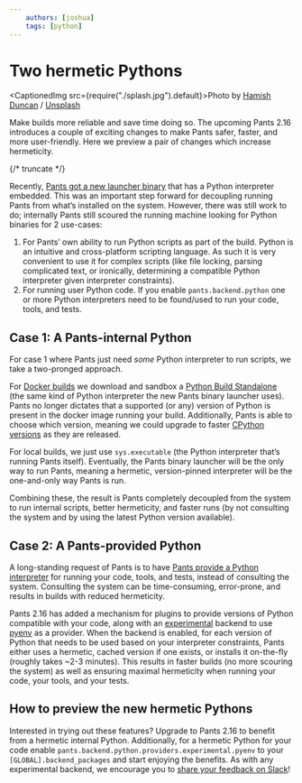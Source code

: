 ```yaml
---
    authors: [joshua]
    tags: [python]
---
```


# Two hermetic Pythons

<CaptionedImg src={require("./splash.jpg").default}>Photo by [Hamish Duncan](https://unsplash.com/@hambourine?utm_source=ghost&utm_medium=referral&utm_campaign=api-credit) / [Unsplash](https://unsplash.com/?utm_source=ghost&utm_medium=referral&utm_campaign=api-credit)</CaptionedImg>

Make builds more reliable and save time doing so. The upcoming Pants 2.16 introduces a couple of exciting changes to make Pants safer, faster, and more user-friendly. Here we preview a pair of changes which increase hermeticity.

{/* truncate */}

Recently, [Pants got a new launcher binary](../2023-02-23-the-pants-launcher-binary-a-much-simpler-way-to-install-and-run-pants/index.mdx) that has a Python interpreter embedded. This was an important step forward for decoupling running Pants from what’s installed on the system. However, there was still work to do; internally Pants still scoured the running machine looking for Python binaries for 2 use-cases:

1.  For Pants’ own ability to run Python scripts as part of the build. Python is an intuitive and cross-platform scripting language. As such it is very convenient to use it for complex scripts (like file locking, parsing complicated text, or ironically, determining a compatible Python interpreter given interpreter constraints).
2.  For running user Python code. If you enable `pants.backend.python` one or more Python interpreters need to be found/used to run your code, tools, and tests.

## Case 1: A Pants-internal Python

For case 1 where Pants just need _some_ Python interpreter to run scripts, we take a two-pronged approach.

For [Docker builds](../2023-02-24-pants-2-15/index.mdx) we download and sandbox a [Python Build Standalone](https://gregoryszorc.com/docs/python-build-standalone/main/?ref=blog.pantsbuild.org) (the same kind of Python interpreter the new Pants binary launcher uses). Pants no longer dictates that a supported (or any) version of Python is present in the docker image running your build. Additionally, Pants is able to choose which version, meaning we could upgrade to faster [CPython versions](https://github.com/markshannon/faster-cpython/blob/master/plan.mdx) as they are released.

For local builds, we just use `sys.executable` (the Python interpreter that’s running Pants itself). Eventually, the Pants binary launcher will be the only way to run Pants, meaning a hermetic, version-pinned interpreter will be the one-and-only way Pants is run.

Combining these, the result is Pants completely decoupled from the system to run internal scripts, better hermeticity, and faster runs (by not consulting the system and by using the latest Python version available).

## Case 2: A Pants-provided Python

A long-standing request of Pants is to have [Pants provide a Python interpreter](https://github.com/pantsbuild/pants/issues/10447) for running your code, tools, and tests, instead of consulting the system. Consulting the system can be time-consuming, error-prone, and results in builds with reduced hermeticity.

Pants 2.16 has added a mechanism for plugins to provide versions of Python compatible with your code, along with an [experimental](../2022-11-21-quick-feedback-on-new-features-via-experimental-backends/index.mdx) backend to use [pyenv](https://github.com/pyenv/pyenv) as a provider. When the backend is enabled, for each version of Python that needs to be used based on your interpreter constraints, Pants either uses a hermetic, cached version if one exists, or installs it on-the-fly (roughly takes ~2-3 minutes). This results in faster builds (no more scouring the system) as well as ensuring maximal hermeticity when running your code, your tools, and your tests.

## How to preview the new hermetic Pythons

Interested in trying out these features? Upgrade to Pants 2.16 to benefit from a hermetic internal Python. Additionally, for a hermetic Python for your code enable `pants.backend.python.providers.experimental.pyenv` to your `[GLOBAL].backend_packages` and start enjoying the benefits. As with any experimental backend, we encourage you to [share your feedback on Slack](https://www.pantsbuild.org/docs/getting-help?ref=blog.pantsbuild.org)!
